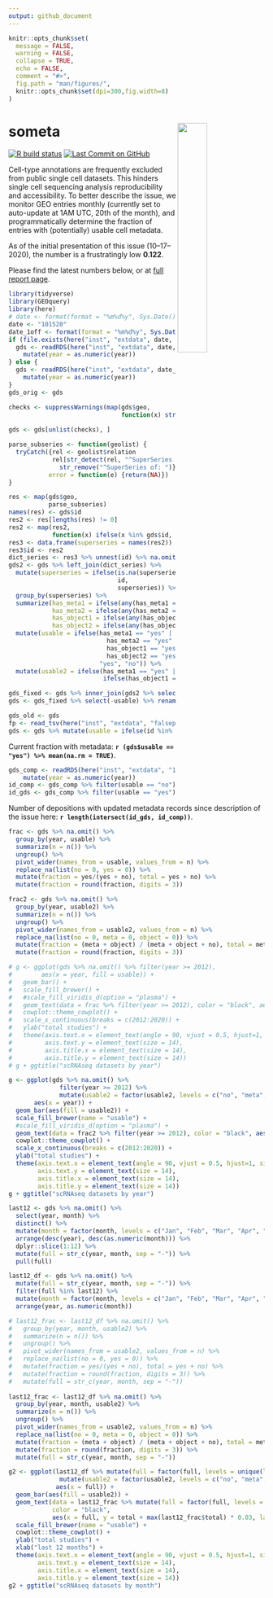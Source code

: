 ```yaml
---
output: github_document
---
```


```r
knitr::opts_chunk$set(
  message = FALSE,
  warning = FALSE,
  collapse = TRUE,
  echo = FALSE,
  comment = "#>",
  fig.path = "man/figures/",
  knitr::opts_chunk$set(dpi=300,fig.width=8)
)
```

# someta <img src="man/figures/logo.png" align="right" width="34%">
<!-- badges: start -->
[![R build status](https://github.com/rnabioco/someta/workflows/pkgdown/badge.svg)](https://github.com/rnabioco/someta/actions)
[![Last Commit on GitHub](`r paste0("https://img.shields.io/badge/last%20run-", format(format = "%m--%d--%Y", Sys.Date()), "-brightgreen")`)](https://rnabioco.github.io/someta/articles/get_geo.html)
<!-- badges: end -->

Cell-type annotations are frequently excluded from public single cell datasets. This hinders single cell sequencing analysis reproducibility and accessibility. To better describe the issue, we monitor GEO entries monthly (currently set to auto-update at 1AM UTC, 20th of the month), and programmatically determine the fraction of entries with (potentially) usable cell metadata. 

As of the initial presentation of this issue (10--17--2020), the number is a frustratingly low **0.122**.

Please find the latest numbers below, or at [full report page](https://rnabioco.github.io/someta/articles/get_geo.html).

```r
library(tidyverse)
library(GEOquery)
library(here)
# date <- format(format = "%m%d%y", Sys.Date())
date <- "101520"
date_1off <- format(format = "%m%d%y", Sys.Date() - 1)
if (file.exists(here("inst", "extdata", date, paste0("geo_", date, ".rds")))) {
  gds <- readRDS(here("inst", "extdata", date, paste0("geo_", date, ".rds"))) %>% 
    mutate(year = as.numeric(year))
} else {
  gds <- readRDS(here("inst", "extdata", date_1off, paste0("geo_", date_1off, ".rds"))) %>% 
    mutate(year = as.numeric(year))
}
gds_orig <- gds
```

```r
checks <- suppressWarnings(map(gds$geo,
                               function(x) str_detect(str_to_lower(x), 
                                                      "single nuclei|single-nucleus|single cell|single-cell|scrnaseq|scrna-seq|snrnaseq|snrna-seq") %>% any()))
gds <- gds[unlist(checks), ]
```

```r
parse_subseries <- function(geolist) {
  tryCatch({rel <- geolist$relation
            rel[str_detect(rel, "^SuperSeries of: ")] %>%
              str_remove("^SuperSeries of: ")},
           error = function(e) {return(NA)})
}

res <- map(gds$geo,
           parse_subseries)
names(res) <- gds$id
res2 <- res[lengths(res) != 0]
res2 <- map(res2,
            function(x) ifelse(x %in% gds$id, x, NA))
res3 <- data.frame(superseries = names(res2))
res3$id <- res2
dict_series <- res3 %>% unnest(id) %>% na.omit()
gds2 <- gds %>% left_join(dict_series) %>% 
  mutate(superseries = ifelse(is.na(superseries),
                              id,
                              superseries)) %>% 
  group_by(superseries) %>% 
  summarize(has_meta1 = ifelse(any(has_meta1 == "yes"), "yes", "no"),
            has_meta2 = ifelse(any(has_meta2 == "yes"), "yes", "no"),
            has_object1 = ifelse(any(has_object1 == "yes"), "yes", "no"),
            has_object2 = ifelse(any(has_object2 == "yes"), "yes", "no")) %>% 
  mutate(usable = ifelse(has_meta1 == "yes" | 
                           has_meta2 == "yes" | 
                           has_object1 == "yes" | 
                           has_object2 == "yes",
                         "yes", "no")) %>% 
  mutate(usable2 = ifelse(has_meta1 == "yes" | has_meta2 == "yes", "meta",
                          ifelse(has_object1 == "yes" | has_object2 == "yes", "object", "no")))

gds_fixed <- gds %>% inner_join(gds2 %>% select(id = superseries, fixed_usable = usable, usable2))
gds <- gds_fixed %>% select(-usable) %>% rename(usable = fixed_usable)
```

```r
gds_old <- gds
fp <- read_tsv(here("inst", "extdata", "falsepos.txt"), col_names = F) %>% pull(1)
gds <- gds %>% mutate(usable = ifelse(id %in% fp, "no", usable))
```

Current fraction with metadata: **`r (gds$usable == "yes") %>% mean(na.rm = TRUE)`**.

```r
gds_comp <- readRDS(here("inst", "extdata", "101520", paste0("geo_", "101520", ".rds"))) %>% 
    mutate(year = as.numeric(year))
id_comp <- gds_comp %>% filter(usable == "no") %>% pull(id)
id_gds <- gds_comp %>% filter(usable == "yes") %>% pull(id)
```

Number of depositions with updated metadata records since description of the issue here: **`r length(intersect(id_gds, id_comp))`**.

```r
frac <- gds %>% na.omit() %>% 
  group_by(year, usable) %>% 
  summarize(n = n()) %>% 
  ungroup() %>% 
  pivot_wider(names_from = usable, values_from = n) %>% 
  replace_na(list(no = 0, yes = 0)) %>% 
  mutate(fraction = yes/(yes + no), total = yes + no) %>% 
  mutate(fraction = round(fraction, digits = 3))

frac2 <- gds %>% na.omit() %>% 
  group_by(year, usable2) %>% 
  summarize(n = n()) %>% 
  ungroup() %>% 
  pivot_wider(names_from = usable2, values_from = n) %>% 
  replace_na(list(no = 0, meta = 0, object = 0)) %>% 
  mutate(fraction = (meta + object) / (meta + object + no), total = meta + object + no) %>% 
  mutate(fraction = round(fraction, digits = 3))

# g <- ggplot(gds %>% na.omit() %>% filter(year >= 2012),
#        aes(x = year, fill = usable)) +
#   geom_bar() +
#   scale_fill_brewer() +
#   #scale_fill_viridis_d(option = "plasma") +
#   geom_text(data = frac %>% filter(year >= 2012), color = "black", aes(x = year, y = total + max(frac$total) * 0.03, label = fraction, fill = NA), size = 3) +
#   cowplot::theme_cowplot() +
#   scale_x_continuous(breaks = c(2012:2020)) +
#   ylab("total studies") +
#   theme(axis.text.x = element_text(angle = 90, vjust = 0.5, hjust=1, size = 14), 
#         axis.text.y = element_text(size = 14),
#         axis.title.x = element_text(size = 14),
#         axis.title.y = element_text(size = 14))
# g + ggtitle("scRNAseq datasets by year")

g <- ggplot(gds %>% na.omit() %>% 
              filter(year >= 2012) %>%
              mutate(usable2 = factor(usable2, levels = c("no", "meta", "object"))),
       aes(x = year)) +
  geom_bar(aes(fill = usable2)) +
  scale_fill_brewer(name = "usable") +
  #scale_fill_viridis_d(option = "plasma") +
  geom_text(data = frac2 %>% filter(year >= 2012), color = "black", aes(x = year, y = total + max(frac$total) * 0.03, label = fraction), size = 3) +
  cowplot::theme_cowplot() +
  scale_x_continuous(breaks = c(2012:2020)) +
  ylab("total studies") +
  theme(axis.text.x = element_text(angle = 90, vjust = 0.5, hjust=1, size = 14), 
        axis.text.y = element_text(size = 14),
        axis.title.x = element_text(size = 14),
        axis.title.y = element_text(size = 14))
g + ggtitle("scRNAseq datasets by year")

last12 <- gds %>% na.omit() %>%
  select(year, month) %>% 
  distinct() %>% 
  mutate(month = factor(month, levels = c("Jan", "Feb", "Mar", "Apr", "May", "Jun", "Jul", "Aug", "Sep", "Oct", "Nov", "Dec"))) %>% 
  arrange(desc(year), desc(as.numeric(month))) %>% 
  dplyr::slice(1:12) %>%
  mutate(full = str_c(year, month, sep = "-")) %>% 
  pull(full)

last12_df <- gds %>% na.omit() %>%
  mutate(full = str_c(year, month, sep = "-")) %>% 
  filter(full %in% last12) %>% 
  mutate(month = factor(month, levels = c("Jan", "Feb", "Mar", "Apr", "May", "Jun", "Jul", "Aug", "Sep", "Oct", "Nov", "Dec"))) %>% 
  arrange(year, as.numeric(month))

# last12_frac <- last12_df %>% na.omit() %>% 
#   group_by(year, month, usable2) %>% 
#   summarize(n = n()) %>% 
#   ungroup() %>% 
#   pivot_wider(names_from = usable2, values_from = n) %>% 
#   replace_na(list(no = 0, yes = 0)) %>% 
#   mutate(fraction = yes/(yes + no), total = yes + no) %>% 
#   mutate(fraction = round(fraction, digits = 3)) %>%
#   mutate(full = str_c(year, month, sep = "-"))
  
last12_frac <- last12_df %>% na.omit() %>% 
  group_by(year, month, usable2) %>% 
  summarize(n = n()) %>% 
  ungroup() %>% 
  pivot_wider(names_from = usable2, values_from = n) %>% 
  replace_na(list(no = 0, meta = 0, object = 0)) %>% 
  mutate(fraction = (meta + object) / (meta + object + no), total = meta + object + no) %>% 
  mutate(fraction = round(fraction, digits = 3)) %>%
  mutate(full = str_c(year, month, sep = "-"))

g2 <- ggplot(last12_df %>% mutate(full = factor(full, levels = unique(last12_df$full))) %>%
              mutate(usable2 = factor(usable2, levels = c("no", "meta", "object"))),
             aes(x = full)) +
  geom_bar(aes(fill = usable2)) +
  geom_text(data = last12_frac %>% mutate(full = factor(full, levels = unique(last12_df$full))),
            color = "black", 
            aes(x = full, y = total + max(last12_frac$total) * 0.03, label = fraction), size = 3) +
  scale_fill_brewer(name = "usable") +
  cowplot::theme_cowplot() +
  ylab("total studies") +
  xlab("last 12 months") +
  theme(axis.text.x = element_text(angle = 90, vjust = 0.5, hjust=1, size = 14), 
        axis.text.y = element_text(size = 14),
        axis.title.x = element_text(size = 14),
        axis.title.y = element_text(size = 14))
g2 + ggtitle("scRNAseq datasets by month")
```
